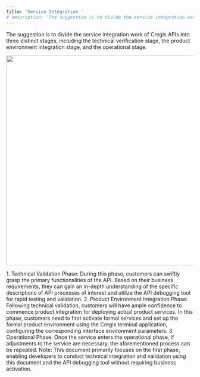 ```yaml
---
title: 'Service Integration '
# description: 'The suggestion is to divide the service integration work of Cregis APIs into three distinct stages, including the technical verification stage, the product environment integration stage, and the operational stage.'
---
```

The suggestion is to divide the service integration work of Cregis APIs into three distinct stages, including the technical verification stage, the product environment integration stage, and the operational stage.
<p align="center">
<img src="/images/overview06.png" alt="" width="563"/>
</p>
1. Technical Validation Phase: During this phase, customers can swiftly grasp the primary functionalities of the API. Based on their business requirements, they can gain an in-depth understanding of the specific descriptions of API processes of interest and utilize the API debugging tool for rapid testing and validation.
2. Product Environment Integration Phase: Following technical validation, customers will have ample confidence to commence product integration for deploying actual product services. In this phase, customers need to first activate formal services and set up the formal product environment using the Cregis terminal application, configuring the corresponding interface environment parameters.
3. Operational Phase: Once the service enters the operational phase, if adjustments to the service are necessary, the aforementioned process can be repeated.

<Info>
  Note: This document primarily focuses on the first phase, enabling developers to conduct technical integration and validation using this document and the API debugging tool without requiring business activation.
</Info>